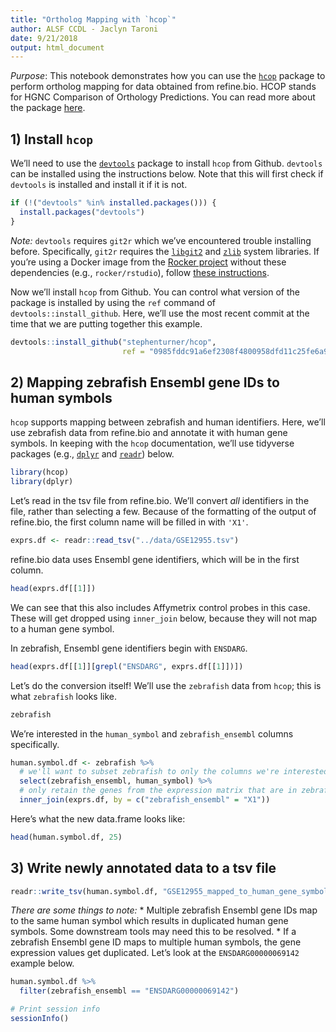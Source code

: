 ```yaml
---
title: "Ortholog Mapping with `hcop`"
author: ALSF CCDL - Jaclyn Taroni
date: 9/21/2018
output: html_document
---
```


*Purpose*: This notebook demonstrates how you can use the 
[`hcop`](https://github.com/stephenturner/hcop) package to perform ortholog 
mapping for data obtained from refine.bio. 
HCOP stands for HGNC Comparison of Orthology Predictions.
You can read more about the package 
[here](https://stephenturner.github.io/hcop).

## 1) Install `hcop`
We'll need to use the 
[`devtools`](https://cran.r-project.org/web/packages/devtools/index.html) 
package to install `hcop` from Github.
`devtools` can be installed using the instructions below.
Note that this will first check if `devtools` is installed and install it
if it is not.

```r
if (!("devtools" %in% installed.packages())) {
  install.packages("devtools")
}
```

_Note:_ `devtools` requires `git2r` which we've encountered trouble installing
before.
Specifically, `git2r` requires the [`libgit2`](https://libgit2.org/) and 
[`zlib`](https://zlib.net/) system libraries.
If you're using a Docker image from the 
[Rocker project](https://www.rocker-project.org/) without these dependencies 
(e.g., `rocker/rstudio`), follow 
[these instructions](https://github.com/rocker-org/rocker/wiki/Using-the-RStudio-image#dependencies-external-to-the-r-system).

Now we'll install `hcop` from Github.
You can control what version of the package is installed by using the `ref` 
command of `devtools::install_github`.
Here, we'll use the most recent commit at the time that we are putting together
this example.

```r
devtools::install_github("stephenturner/hcop", 
                         ref = "0985fddc91a6ef2308f4800958dfd11c25fe6a98")
```

## 2) Mapping zebrafish Ensembl gene IDs to human symbols
`hcop` supports mapping between zebrafish and human identifiers. 
Here, we'll use zebrafish data from refine.bio and annotate it with human gene
symbols.
In keeping with the `hcop` documentation, we'll use tidyverse packages 
(e.g., [`dplyr`](https://dplyr.tidyverse.org/) and 
[`readr`](https://readr.tidyverse.org)) below.

```r
library(hcop)
library(dplyr)
```

Let's read in the tsv file from refine.bio. 
We'll convert _all_ identifiers in the file, rather than selecting a few.
Because of the formatting of the output of refine.bio, the first column name
will be filled in with `'X1'`.

```r
exprs.df <- readr::read_tsv("../data/GSE12955.tsv")
```

refine.bio data uses Ensembl gene identifiers, which will be in the first 
column.

```r
head(exprs.df[[1]])
```

We can see that this also includes Affymetrix control probes in this case.
These will get dropped using `inner_join` below, because they will not
map to a human gene symbol.

In zebrafish, Ensembl gene identifiers begin with `ENSDARG`.

```r
head(exprs.df[[1]][grepl("ENSDARG", exprs.df[[1]])])
```

Let's do the conversion itself!
We'll use the `zebrafish` data from `hcop`; this is what `zebrafish` looks like.

```r
zebrafish
```

We're interested in the `human_symbol` and `zebrafish_ensembl` columns
specifically.

```r
human.symbol.df <- zebrafish %>%
  # we'll want to subset zebrafish to only the columns we're interested in
  select(zebrafish_ensembl, human_symbol) %>%
  # only retain the genes from the expression matrix that are in zebrafish data
  inner_join(exprs.df, by = c("zebrafish_ensembl" = "X1"))
```

Here's what the new data.frame looks like:

```r
head(human.symbol.df, 25)
```

## 3) Write newly annotated data to a tsv file

```r
readr::write_tsv(human.symbol.df, "GSE12955_mapped_to_human_gene_symbol.tsv")
```

*There are some things to note:*
* Multiple zebrafish Ensembl gene IDs map to the same human symbol which results
in duplicated human gene symbols. Some downstream tools may need this to be
resolved.
* If a zebrafish Ensembl gene ID maps to multiple human symbols, the gene 
expression values get duplicated. Let's look at the `ENSDARG00000069142` 
example below.

```r
human.symbol.df %>%
  filter(zebrafish_ensembl == "ENSDARG00000069142")
```

```r
# Print session info 
sessionInfo()
```
